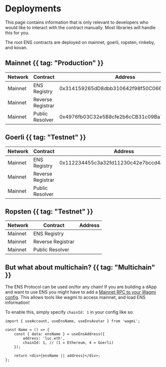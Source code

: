 # Deployments

<Note>
    This page contains information that is only relevant to developers who would
    like to interact with the contract manually. Most libraries will handle this
    for you.
</Note>

The root ENS contracts are deployed on mainnet, goerli, ropsten, rinkeby, and kovan.

## Mainnet {{ tag: "Production" }}

| Network | Contract          | Address                                    |
| ------- | ----------------- | ------------------------------------------ |
| Mainnet | ENS Registry      | 0x314159265dD8dbb310642f98f50C066173C1259b |
| Mainnet | Reverse Registrar |                                            |
| Mainnet | Public Resolver   | 0x4976fb03C32e5B8cfe2b6cCB31c09Ba78EBaBa41 |

## Goerli {{ tag: "Testnet" }}

| Network | Contract          | Address                                    |
| ------- | ----------------- | ------------------------------------------ |
| Mainnet | ENS Registry      | 0x112234455c3a32fd11230c42e7bccd4a84e02010 |
| Mainnet | Reverse Registrar |                                            |
| Mainnet | Public Resolver   |                                            |

## Ropsten {{ tag: "Testnet" }}

| Network | Contract          | Address |
| ------- | ----------------- | ------- |
| Mainnet | ENS Registry      |         |
| Mainnet | Reverse Registrar |         |
| Mainnet | Public Resolver   |         |

## But what about multichain? {{ tag: "Multichain" }}

The ENS Protocol can be used on/for any chain! If you are building a dApp and want to use ENS you might have to add a [Mainnet RPC to your Wagmi config](/web/libraries).
This allows tools like wagmi to access mainnet, and load ENS information!

To enable this, simply specify `chainId: 1` in your config like so:

```tsx focus=6
import { useAccount, useEnsName, useEnsAvatar } from 'wagmi';

const Name = () => {
    const { data: ensName } = useEnsAddress({
        address: 'luc.eth',
        chainId: 1, // (1 = Ethereum, 4 = Goerli)
    });

    return <div>{ensName || address}</div>;
};
```
